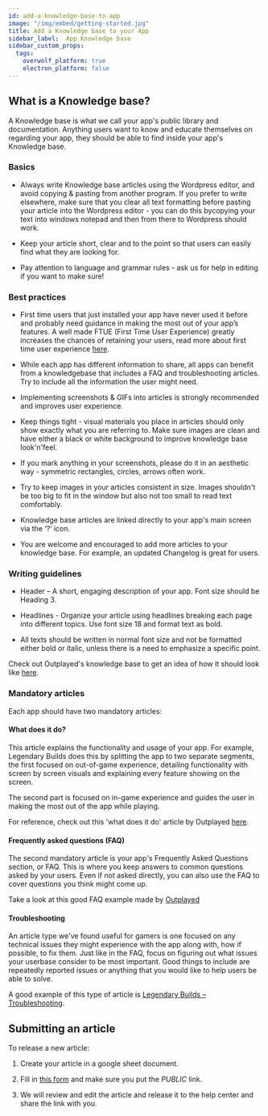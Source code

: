 ```yaml
---
id: add-a-knowledge-base-to-app
image: "/img/embed/getting-started.jpg"
title: Add a Knowledge base to your App
sidebar_label:  App Knowledge base
sidebar_custom_props:
  tags:
    overwolf_platform: true
    electron_platform: false
---
```


## What is a Knowledge base?

A Knowledge base is what we call your app's public library and documentation. Anything users want to know and educate themselves on regarding your app, they should be able to find inside your app's Knowledge base.

### Basics

* Always write Knowledge base articles using the Wordpress editor, and avoid copying & pasting from another program. If you prefer to write elsewhere, make sure that you clear all text formatting before pasting your article into the Wordpress editor - you can do this bycopying your text into windows notepad and then from there to Wordpress should work.

* Keep your article short, clear and to the point so that users can easily find what they are looking for.

* Pay attention to language and grammar rules - ask us for help in editing if you want to make sure!

### Best practices

* First time users that just installed your app have never used it before and probably need guidance in making the most out of your app’s features. A well made FTUE (First Time User Experience) greatly increases the chances of retaining your users, read more about first time user experience [here](https://medium.com/overwolf/apps-ftue-best-practices-670dd4fb2b10).

* While each app has different information to share, all apps can benefit from a knowledgebase that includes a FAQ and troubleshooting articles. Try to include all the information the user might need.

* Implementing screenshots & GIFs into articles is strongly recommended and improves user experience.

* Keep things tight - visual materials you place in articles should only show exactly what you are referring to. Make sure images are clean and have either a black or white background to improve knowledge base look'n'feel.

* If you mark anything in your screenshots, please do it in an aesthetic way - symmetric rectangles, circles, arrows often work.

* Try to keep images in your articles consistent in size. Images shouldn't be too big to fit in the window but also not too small to read text comfortably.

* Knowledge base articles are linked directly to your app's main screen via the ‘?’ icon.

* You are welcome and encouraged to add more articles to your knowledge base. For example, an updated Changelog is great for users.

### Writing guidelines

* Header – A short, engaging description of your app. Font size should be Heading 3.

* Headlines - Organize your article using headlines breaking each page into different topics. Use font size 18 and format text as bold.

* All texts should be written in normal font size and not be formatted either bold or italic, unless there is a need to emphasize a specific point.

Check out Outplayed's knowledge base to get an idea of how it should look like [here](https://support.overwolf.com/en/support/solutions/folders/9000192618).

### Mandatory articles

Each app should have two mandatory articles:

#### What does it do?

This article explains the functionality and usage of your app. For example, Legendary Builds does this by splitting the app to two separate segments, the first focused on out-of-game experience, detailing functionality with screen by screen visuals and explaining every feature showing on the screen.

The second part is focused on in-game experience and guides the user in making the most out of the app while playing.

For reference, check out this 'what does it do' article by Outplayed [here](https://support.overwolf.com/en/support/solutions/articles/9000188179-what-is-outplayed-).

#### Frequently asked questions (FAQ)

The second mandatory article is your app's Frequently Asked Questions section, or FAQ. This is where you keep answers to common questions asked by your users. Even if not asked directly, you can also use the FAQ to cover questions you think might come up.

Take a look at this good FAQ example made by [Outplayed](https://support.overwolf.com/en/support/solutions/articles/9000209065-outplayed-faq)

#### Troubleshooting

An article type we've found useful for gamers is one focused on any technical issues they might experience with the app along with, how if possible, to fix them. Just like in the FAQ, focus on figuring out what issues your userbase consider to be most important. Good things to include are repeatedly reported issues or anything that you would like to help users be able to solve. 

A good example of this type of article is [Legendary Builds – Troubleshooting](https://support.overwolf.com/support/solutions/articles/9000180372-legendary-builds-troubleshooting).

## Submitting an article

To release a new article:

1. Create your article in a google sheet document.

2. Fill in [this form](https://form.jotform.com/overwolf/help-center-article-submit) and make sure you put the *PUBLIC* link.

3. We will review and edit the article and release it to the help center and share the link with you.
